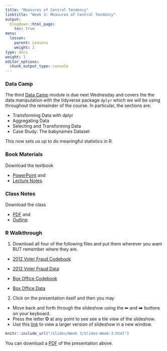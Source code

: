 ```yaml
---
title: "Measures of Central Tendency"
linktitle: "Week 3: Measures of Central Tendency"
output:
  blogdown::html_page:
    toc: true
menu:
  lesson:
    parent: Lessons
    weight: 2
type: docs
weight: 1
editor_options: 
  chunk_output_type: console
---
```


### Data Camp
The third [Data Camp](https://www.datacamp.com/){target="_blank"} module is due next Wednesday and covers the the data manipulation with the tidyverse package `dplyr` which we will be using throughout the remainder of the course. In particular, the sections are:

- Transforming Data with dplyr
- Aggregating Data
- Selecting and Transforming Data
- Case Study: The babynames Dataset

This now sets us up to do meaningful statistics in R.

### Book Materials
Download the textbook

- [PowerPoint](/slides/Week 3/SSDS_Ch3.pptx){target="_blank"} and
- [Lecture Notes](/lecture_notes/Week 3/SSDS_Ch3.docx){target="_blank"}.

### Class Notes
Download the class

- [PDF](/slides/Week 3/ICS_Ch3.pdf){target="_blank"} and 
- [Outline](/lecture_notes/Week 3/ICN_Ch3.pdf){target="_blank"}.

### R Walkthrough

1. Download all four of the following files and put them wherever you want BUT remember where they are.

- [2012 Voter Fraud Codebook](/slides/Week 3/2012_Voter_Fraud_Codebook.pdf){target="_blank"} 
- [2012 Voter Fraud Data](/slides/Week 3/2012 Voter Fraud.csv)

- [Box Office Codebook](/slides/Week 3/Box_Office_Codebook.pdf){target="_blank"} 
- [Box Office Data](/slides/Week 3/Box Office.csv)

2. Click on the presentation itself and then you may

- Move back and forth through the slideshow using the ⬅ and ⮕ buttons on your keyboard.
- Press the letter **O** at any point to see see a tile view of the slideshow.
- Use this [link](/slides/Week 3/Slides-Week-3.html){target="_blank"} to view a larger version of slideshow in a new window.

```r
knitr::include_url("/slides/Week 3/Slides-Week-3.html")
```

You can download a [PDF](/slides/Week 3/Slides-Week-3.pdf){target="_blank"} of the presentation above. 
